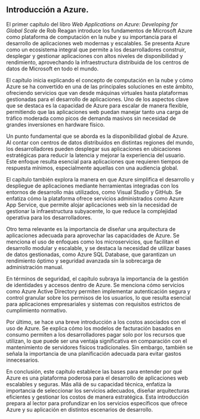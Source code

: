 ## Introducción a Azure.
El primer capítulo del libro _Web Applications on Azure: Developing for Global Scale_ de Rob Reagan introduce los fundamentos de Microsoft Azure como plataforma de computación en la nube y su importancia para el desarrollo de aplicaciones web modernas y escalables. Se presenta Azure como un ecosistema integral que permite a los desarrolladores construir, desplegar y gestionar aplicaciones con altos niveles de disponibilidad y rendimiento, aprovechando la infraestructura distribuida de los centros de datos de Microsoft en todo el mundo.

El capítulo inicia explicando el concepto de computación en la nube y cómo Azure se ha convertido en una de las principales soluciones en este ámbito, ofreciendo servicios que van desde máquinas virtuales hasta plataformas gestionadas para el desarrollo de aplicaciones. Uno de los aspectos clave que se destaca es la capacidad de Azure para escalar de manera flexible, permitiendo que las aplicaciones web puedan manejar tanto una carga de tráfico moderada como picos de demanda masivos sin necesidad de grandes inversiones en hardware físico.

Un punto fundamental que se aborda es la disponibilidad global de Azure. Al contar con centros de datos distribuidos en distintas regiones del mundo, los desarrolladores pueden desplegar sus aplicaciones en ubicaciones estratégicas para reducir la latencia y mejorar la experiencia del usuario. Este enfoque resulta esencial para aplicaciones que requieren tiempos de respuesta mínimos, especialmente aquellas con una audiencia global.

El capítulo también explora la manera en que Azure simplifica el desarrollo y despliegue de aplicaciones mediante herramientas integradas con los entornos de desarrollo más utilizados, como Visual Studio y GitHub. Se enfatiza cómo la plataforma ofrece servicios administrados como Azure App Service, que permite alojar aplicaciones web sin la necesidad de gestionar la infraestructura subyacente, lo que reduce la complejidad operativa para los desarrolladores.

Otro tema relevante es la importancia de diseñar una arquitectura de aplicaciones adecuada para aprovechar las capacidades de Azure. Se menciona el uso de enfoques como los microservicios, que facilitan el desarrollo modular y escalable, y se destaca la necesidad de utilizar bases de datos gestionadas, como Azure SQL Database, que garantizan un rendimiento óptimo y seguridad avanzada sin la sobrecarga de administración manual.

En términos de seguridad, el capítulo subraya la importancia de la gestión de identidades y accesos dentro de Azure. Se menciona cómo servicios como Azure Active Directory permiten implementar autenticación segura y control granular sobre los permisos de los usuarios, lo que resulta esencial para aplicaciones empresariales y sistemas con requisitos estrictos de cumplimiento normativo.

Por último, se hace una breve introducción a los costos asociados con el uso de Azure. Se explica cómo los modelos de facturación basados en consumo permiten a los desarrolladores pagar solo por los recursos que utilizan, lo que puede ser una ventaja significativa en comparación con el mantenimiento de servidores físicos tradicionales. Sin embargo, también se señala la importancia de una planificación adecuada para evitar gastos innecesarios.

En conclusión, este capítulo establece las bases para entender por qué Azure es una plataforma poderosa para el desarrollo de aplicaciones web escalables y seguras. Más allá de su capacidad técnica, enfatiza la importancia de seleccionar los servicios adecuados, diseñar arquitecturas eficientes y gestionar los costos de manera estratégica. Esta introducción prepara al lector para profundizar en los servicios específicos que ofrece Azure y su aplicación en distintos escenarios de desarrollo.